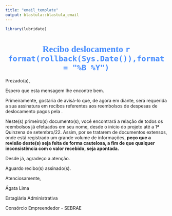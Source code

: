 ```yaml
---
title: "email_template"
output: blastula::blastula_email
---
```


```r
library(lubridate)
```


<center>
<h1 style = "color: #478dff; font-family: Copperplate"> Recibo deslocamento `r format(rollback(Sys.Date()),format = "%B %Y")` </h1>
</center>

Prezado(a), 

Espero que esta mensagem lhe encontre bem. 



Primeiramente, gostaria de avisá-lo que, de agora em diante, será requerida a sua assinatura em recibos referentes aos reembolsos de despesas de deslocamento pagos pela .   

Neste(s) primeiro(s) documento(s), você encontrará a relação de todos os reembolsos já efetuados em seu nome, desde o início do projeto até a 1ª Quinzena de setembro/22. 
Assim, por se tratarem de documentos extensos, onde está registrado um grande volume de informações, **peço que a revisão deste(s) seja feita de forma cautelosa, a fim de que qualquer inconsistência com o valor recebido, seja apontada.**


Desde já, agradeço a atenção. 

Aguardo recibo(s) assinado(s). 



Atenciosamente,


Ágata Lima 

Estagiária Administrativa

Consórcio Empreendedor - SEBRAE




